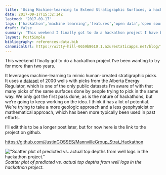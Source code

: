 ```yaml
---
title: 'Using Machine-learning to Extend Stratigraphic Surfaces, a hackathon project'
date: 2017-09-17T15:32:14Z
lastmod: '2017-09-17'
tags: ['hackathon','machine learning','features','open data','open source','geology','python,','LAS','well logs','stratigraphy','tops','prediction','evaluation','brainstorm','ideas']
draft: false
summary: 'This weekend I finally got to do a hackathon project I have been wanting to try for more than two years. It leverages machine-learning to mimic human-created stratigraphic picks.'
layout: PostSimple
bibliography: references-data.bib
canonicalUrl: https://witty-hill-0659b8610.1.azurestaticapps.net/blog/finding-a-nasa-contractor-jobs/
---
```



This weekend I finally got to do a hackathon project I’ve been wanting to try for more than two years. 

It leverages machine-learning to mimic human-created stratigraphic picks. 
It uses a <a href="http://ags.aer.ca/publications/SPE_006.html">dataset</a> of 2000 wells with picks from the Alberta Energy Regulator, which is one of the only public datasets
 I’m aware of with that many picks of the same surfaces done by people trying to pick in the same way. We only got the first pass done,
  as is the nature of hackathons, but we’re going to keep working on the idea. I think it has a lot of potential.
   We’re trying to take a more geologic approach and a less geophysicist or mathematical approach, which has been more typically been used in past efforts.

I’ll edit this to be a longer post later, but for now here is the link to the project on github.

<a href="https://github.com/JustinGOSSES/MannvilleGroup_Strat_Hackathon">https://github.com/JustinGOSSES/MannvilleGroup_Strat_Hackathon</a>

!["Scatter plot of predicted vs. actual top depths from well logs in the hackathon project."](../static/images/blog/predictatops/Screen-Shot-2017-09-27-at-6.22.31-PM.png)
<i>Scatter plot of predicted vs. actual top depths from well logs in the hackathon project.</i>
